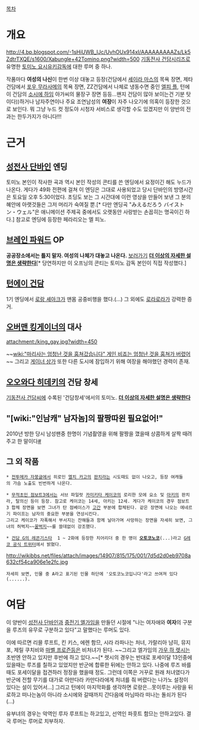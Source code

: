[[목차]]
= 개요 =
http://4.bp.blogspot.com/-1sHiUWB_IJc/UvhOUx914xI/AAAAAAAAAZs/Lk5ZdtrTXQE/s1600/Xabungle+42Tomino.png?width=500
[[기동전사 건담]]시리즈로 유명한 [[토미노 요시유키]]감독에 대한 루머 중 하나.

작품마다 '''여성의 나신'''이 한번 이상 대놓고 등장(건담에서 [[세이라 마스]]의 목욕 장면, 제타 건담에서 [[포우 무라사메]]의 목욕 장면, ZZ건담에서 나체로 냉동수면 중인 [[엘피 플]], 턴에이 건담의 [[소시에 하임]] 아가씨의 물장구 장면 등등...왠지 건담이 많아 보이는건 기분 탓이다))하거나 남자주연이나 주요 조연남성의 '''여장'''이 자주 나오기에 의혹이 등장한 것으로 보인다.
뭐 그냥 누드 컷 정도야 시청자 서비스로 생각할 수도 있겠지만 이 양반의 전과는 한두가지가 아니다!!!

= 근거 =
== [[성전사 단바인]] 엔딩 ==
{{{#!html
<object width="420" height="315"><param name="movie" value="http://www.youtube.com/v/ZAHORt7cMZQ?version=3&amp;hl=ko_KR"></param><param name="allowFullScreen" value="true"></param><param name="allowscriptaccess" value="always"></param><embed src="http://www.youtube.com/v/ZAHORt7cMZQ?version=3&amp;hl=ko_KR" type="application/x-shockwave-flash" width="420" height="315" allowscriptaccess="always" allowfullscreen="true"></embed></object>
}}}

토미노 본인이 작사한 곡과 역시 본인 작성의 콘티를 쓴 엔딩에서 요정이긴 해도 누드가 나온다. 게다가 49화 전편에 걸쳐 이 엔딩은 그대로 사용되었고 당시 단바인의 방영시간은 토요일 오후 5:30이었다.
초딩도 보는 그 시간대에 이런 영상을 만들어 보낸 그 분의 혜안에 아랫것들은 그저 머리가 숙여질 뿐.[* 다만 엔딩곡 "みえるだろう バイストン・ウェル"은 애니메이션 주제곡 중에서도 오랫동안 사랑받는 손꼽히는 명곡이긴 하다.] 
참고로 엔딩에 등장한 페라리오는 엘 피노.

== [[브레인 파워드]] OP ==
'''공공장소에서는 틀지 말자. 여성의 나체가 대놓고 나온다.''' [http://blog.naver.com/edpc1111/40062335045 보러가기]
'''[[더 이상의 자세한 설명은 생략한다]]'''[* 당연하지만 이 오프닝의 콘티는 토미노 감독 본인이 직접 작성했다.]

== [[턴에이 건담]] ==
1기 엔딩에서 [[로랑 셰아크]]가 맨몸 공중비행을 했다.(...) 그 외에도 [[로라로라]]가 강력한 증거.

== [[오버맨 킹게이너]]의 대사 ==
attachment:/king_gay.jpg?width=450

~~[[wiki:"마리사는 엄청난 것을 훔쳐갔습니다" 게인 비죠는 엄청난 것을 훔쳐가 버렸어]]~~
그리고 [[게이너 상가]] 또한 다른 도시에 잠입하기 위해 여장을 해야했던 경력이 존재.

== [[오오와다 히데키]]의 건담 창세 ==
[[기동전사 건담씨]]에 수록된 '건담창세'에서의 토미노. '''[[더 이상의 자세한 설명은 생략한다]]'''

== "[wiki:"인남캐" 남자놈]의 팔짱따윈 필요없어!" ==
2010년 방한 당시 남성팬중 한명이 기념촬영을 위해 팔짱을 꼈을때 상콤하게 살짝 때려주고 한 말이다[http://sanwang78.egloos.com/3366770 #]

== 그 외 작품 ==
 * [[전투메카 자붕글]]에서 히로인 [[엘치 카고]]의 [[판치라]]는 시도때도 없이 나오고, 등장 여캐들의 가슴 노출도 빈번하게 나온다. 

 * [[무적초인 점보트3]]에서는 서브 파일럿 [[카미키타 케이코]]의 로리한 모에 요소 및 [[아키]]의 판치라, 탈의신 등이 등장. 참고로 케이코는 14세, 아키는 12세. 게다가 케이코의 경우 점보트3 합체 장면을 보면 그녀가 탄 점베이스가 [[고간]] 부분에 합체된다. 같은 장면에 나오는 에네르기 파이프는 남자의 중요한 부분을 연상시킨다.
 그리고 케이코가 자폭해서 부서지는 잔해들과 함께 날아가며 사망하는 장면을 자세히 보면, 그녀의 허벅지~~[[꿀벅지]]~~를 쓸데없이 강조했다.

 * [[건담 G의 레콘기스타]]  1 ~ 2화에 등장한 치어리더 중 한 명이 '''[[오토코노코]]'''(...)라고 [https://twitter.com/gundam_reco/status/519092671504076800 G레코 공식 트위터]에서 밝혔다. 

http://wikibbs.net/files/attach/images/14907/815/175/001/7d5d2d0eb9708a632cf54ca906e1e2fc.jpg
 자세히 보면, 인물 중 A라고 표기된 인물 하단에 '오토코노코입니다'라고 쓰여져 있다(......). 
 
= 여담 =
이 양반이 [[성전사 단바인]]과 [[중전기 엘가임]]을 만들던 시절에 "나는 여자애와 '''여자'''의 구분을 루즈의 유무로 구분하고 있다"고 말했다는 루머도 있다.

이에 따르면 리믈 루프트, 킨 키스, 에렌 함므, 시라 라파나는 처녀, 가랄리아 냠히, 뮤지 포, 제릴 쿠치비와 [[마벨 프로즌]]등은 비처녀가 된다. ~~그리고 엘가임의 [[가우 하 렛시]]는 초반엔 안하고 있지만 후반에 하고 있다.~~[* 렛시의 경우는 반대로 포세이달 13인중에 있을때는 루즈를 칠하고 있었지만 반군에 합류한 뒤에는 안하고 있다. 나중에 루즈 바를 때도 포세이달을 접견하러 정장을 했을때 정도. 그런데 이쪽은 거꾸로 원래 처녀였다가 반군에 전할 무기를 대가로 아만다라 카만다라에게 처녀를 줘 버렸다는 나가노 설정이 있다는 설이 있어서...]
그리고 턴에이 마지막화를 생각하면 로랑은...못이루는 사랑을 뒤로하고 떠나는놈이 아니라 소시에와 갈때까지 간다음에 마님따라 떠나는 돌쇠가 된다 (...)

유부녀의 경우는 악역인 루자 루프트는 하고있고, 선역인 파훗트 함므는 안하고있다. 결국 루머는 루머로 치부하자.
